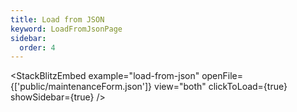 ```yaml
---
title: Load from JSON
keyword: LoadFromJsonPage
sidebar:
  order: 4
---
```


<StackBlitzEmbed
  example="load-from-json"
  openFile={['public/maintenanceForm.json']}
  view="both"
  clickToLoad={true}
  showSidebar={true}
/>


